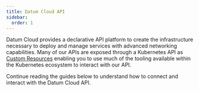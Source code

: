 ```yaml
---
title: Datum Cloud API
sidebar:
  order: 1
---
```


Datum Cloud provides a declarative API platform to create the infrastructure
necessary to deploy and manage services with advanced networking capabilities.
Many of our APIs are exposed through a Kubernetes API as [Custom Resources]
enabling you to use much of the tooling available within the Kubernetes
ecosystem to interact with our API.

[Custom Resources]:
    https://kubernetes.io/docs/concepts/extend-kubernetes/api-extension/custom-resources/

Continue reading the guides below to understand how to connect and interact with
the Datum Cloud API.
